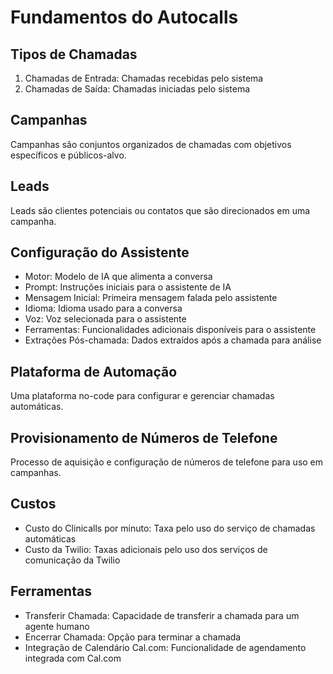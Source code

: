 # Fundamentos do Autocalls

## Tipos de Chamadas

1. Chamadas de Entrada: Chamadas recebidas pelo sistema
2. Chamadas de Saída: Chamadas iniciadas pelo sistema

## Campanhas

Campanhas são conjuntos organizados de chamadas com objetivos específicos e públicos-alvo.

## Leads

Leads são clientes potenciais ou contatos que são direcionados em uma campanha.

## Configuração do Assistente

- Motor: Modelo de IA que alimenta a conversa
- Prompt: Instruções iniciais para o assistente de IA
- Mensagem Inicial: Primeira mensagem falada pelo assistente
- Idioma: Idioma usado para a conversa
- Voz: Voz selecionada para o assistente
- Ferramentas: Funcionalidades adicionais disponíveis para o assistente
- Extrações Pós-chamada: Dados extraídos após a chamada para análise

## Plataforma de Automação

Uma plataforma no-code para configurar e gerenciar chamadas automáticas.

## Provisionamento de Números de Telefone

Processo de aquisição e configuração de números de telefone para uso em campanhas.

## Custos

- Custo do Clinicalls por minuto: Taxa pelo uso do serviço de chamadas automáticas
- Custo da Twilio: Taxas adicionais pelo uso dos serviços de comunicação da Twilio

## Ferramentas

- Transferir Chamada: Capacidade de transferir a chamada para um agente humano
- Encerrar Chamada: Opção para terminar a chamada
- Integração de Calendário Cal.com: Funcionalidade de agendamento integrada com Cal.com